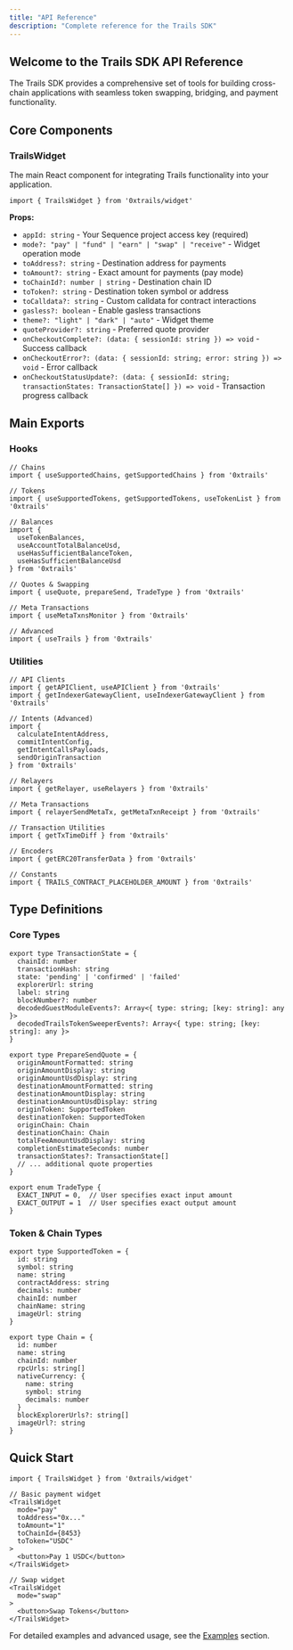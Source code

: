 ```yaml
---
title: "API Reference"
description: "Complete reference for the Trails SDK"
---
```


## Welcome to the Trails SDK API Reference

The Trails SDK provides a comprehensive set of tools for building cross-chain applications with seamless token swapping, bridging, and payment functionality.

## Core Components

### TrailsWidget
The main React component for integrating Trails functionality into your application.

```tsx
import { TrailsWidget } from '0xtrails/widget'
```

**Props:**
- `appId: string` - Your Sequence project access key (required)
- `mode?: "pay" | "fund" | "earn" | "swap" | "receive"` - Widget operation mode
- `toAddress?: string` - Destination address for payments
- `toAmount?: string` - Exact amount for payments (pay mode)
- `toChainId?: number | string` - Destination chain ID
- `toToken?: string` - Destination token symbol or address
- `toCalldata?: string` - Custom calldata for contract interactions
- `gasless?: boolean` - Enable gasless transactions
- `theme?: "light" | "dark" | "auto"` - Widget theme
- `quoteProvider?: string` - Preferred quote provider
- `onCheckoutComplete?: (data: { sessionId: string }) => void` - Success callback
- `onCheckoutError?: (data: { sessionId: string; error: string }) => void` - Error callback
- `onCheckoutStatusUpdate?: (data: { sessionId: string; transactionStates: TransactionState[] }) => void` - Transaction progress callback

## Main Exports

### Hooks

```tsx
// Chains
import { useSupportedChains, getSupportedChains } from '0xtrails'

// Tokens  
import { useSupportedTokens, getSupportedTokens, useTokenList } from '0xtrails'

// Balances
import { 
  useTokenBalances, 
  useAccountTotalBalanceUsd,
  useHasSufficientBalanceToken,
  useHasSufficientBalanceUsd 
} from '0xtrails'

// Quotes & Swapping
import { useQuote, prepareSend, TradeType } from '0xtrails'

// Meta Transactions
import { useMetaTxnsMonitor } from '0xtrails'

// Advanced
import { useTrails } from '0xtrails'
```

### Utilities

```tsx
// API Clients
import { getAPIClient, useAPIClient } from '0xtrails'
import { getIndexerGatewayClient, useIndexerGatewayClient } from '0xtrails'

// Intents (Advanced)
import {
  calculateIntentAddress,
  commitIntentConfig,
  getIntentCallsPayloads,
  sendOriginTransaction
} from '0xtrails'

// Relayers
import { getRelayer, useRelayers } from '0xtrails'

// Meta Transactions
import { relayerSendMetaTx, getMetaTxnReceipt } from '0xtrails'

// Transaction Utilities
import { getTxTimeDiff } from '0xtrails'

// Encoders
import { getERC20TransferData } from '0xtrails'

// Constants
import { TRAILS_CONTRACT_PLACEHOLDER_AMOUNT } from '0xtrails'
```

## Type Definitions

### Core Types

```tsx
export type TransactionState = {
  chainId: number
  transactionHash: string
  state: 'pending' | 'confirmed' | 'failed'
  explorerUrl: string
  label: string
  blockNumber?: number
  decodedGuestModuleEvents?: Array<{ type: string; [key: string]: any }>
  decodedTrailsTokenSweeperEvents?: Array<{ type: string; [key: string]: any }>
}

export type PrepareSendQuote = {
  originAmountFormatted: string
  originAmountDisplay: string
  originAmountUsdDisplay: string
  destinationAmountFormatted: string
  destinationAmountDisplay: string
  destinationAmountUsdDisplay: string
  originToken: SupportedToken
  destinationToken: SupportedToken
  originChain: Chain
  destinationChain: Chain
  totalFeeAmountUsdDisplay: string
  completionEstimateSeconds: number
  transactionStates?: TransactionState[]
  // ... additional quote properties
}

export enum TradeType {
  EXACT_INPUT = 0,  // User specifies exact input amount
  EXACT_OUTPUT = 1  // User specifies exact output amount
}
```

### Token & Chain Types

```tsx
export type SupportedToken = {
  id: string
  symbol: string
  name: string
  contractAddress: string
  decimals: number
  chainId: number
  chainName: string
  imageUrl: string
}

export type Chain = {
  id: number
  name: string
  chainId: number
  rpcUrls: string[]
  nativeCurrency: {
    name: string
    symbol: string
    decimals: number
  }
  blockExplorerUrls?: string[]
  imageUrl?: string
}
```

## Quick Start

```tsx
import { TrailsWidget } from '0xtrails/widget'

// Basic payment widget
<TrailsWidget
  mode="pay"
  toAddress="0x..."
  toAmount="1"
  toChainId={8453}
  toToken="USDC"
>
  <button>Pay 1 USDC</button>
</TrailsWidget>

// Swap widget
<TrailsWidget 
  mode="swap"
>
  <button>Swap Tokens</button>
</TrailsWidget>
```

For detailed examples and advanced usage, see the [Examples](/examples) section.
